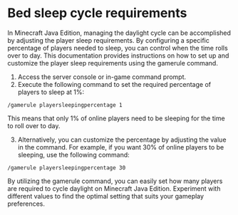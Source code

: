 # Bed sleep cycle requirements

In Minecraft Java Edition, managing the daylight cycle can be accomplished by adjusting the player sleep requirements. By configuring a specific percentage of players needed to sleep, you can control when the time rolls over to day. This documentation provides instructions on how to set up and customize the player sleep requirements using the gamerule command.

1) Access the server console or in-game command prompt.
2) Execute the following command to set the required percentage of players to sleep at 1%:
```
/gamerule playersleepingpercentage 1
```
This means that only 1% of online players need to be sleeping for the time to roll over to day.


3) Alternatively, you can customize the percentage by adjusting the value in the command. For example, if you want 30% of online players to be sleeping, use the following command:
```
/gamerule playersleepingpercentage 30
```

By utilizing the gamerule command, you can easily set how many players are required to cycle daylight on Minecraft Java Edition. Experiment with different values to find the optimal setting that suits your gameplay preferences.
